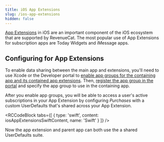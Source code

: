 ```yaml
---
title: iOS App Extensions
slug: /ios-app-extensions
hidden: false
---
```

[App Extensions](https://developer.apple.com/app-extensions/) in iOS are an important component of the iOS ecosystem that are supported by RevenueCat. The most popular use of App Extensions for subscription apps are Today Widgets and iMessage apps.

## Configuring for App Extensions

To enable data sharing between the main app and extensions, you'll need to use Xcode or the Developer portal to [enable app groups for the containing app and its contained app extensions](https://developer.apple.com/library/archive/documentation/General/Conceptual/ExtensibilityPG/ExtensionScenarios.html#//apple_ref/doc/uid/TP40014214-CH21-SW1). Then, [register the app group in the portal](https://developer.apple.com/library/archive/documentation/Miscellaneous/Reference/EntitlementKeyReference/Chapters/EnablingAppSandbox.html#//apple_ref/doc/uid/TP40011195-CH4-SW19) and specify the app group to use in the containing app.

After you enable app groups, you will be able to access a user's active subscriptions in your App Extension by configuring _Purchases_ with a custom UserDefaults that's shared across your App Extension.


<RCCodeBlock tabs={[
    { type: 'swift', content: iosAppExtensionsSwiftContent, name: 'Swift' }
]} />

Now the app extension and parent app can both use the a shared UserDefaults suite.